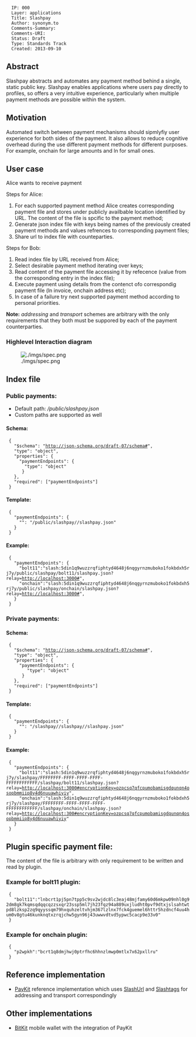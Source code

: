 <pre>
  IP: 000 
  Layer: applications
  Title: Slashpay
  Author: synonym.to
  Comments-Summary: 
  Comments-URI: 
  Status: Draft 
  Type: Standards Track
  Created: 2013-09-10
</pre>

== Abstract ==
Slashpay abstracts and automates any payment method behind a single, static public key. Slashpay enables applications where users pay directly to profiles, so offers a very intuitive experience, particularly when multiple payment methods are possible within the system.  

== Motivation ==
Automated switch between payment mechanisms should sipmlyfiy user experience for both sides of the payment. It also allows to reduce cognitive overhead during the use different payment methods for different purposes. For example, onchain for large amounts and ln for small ones.

== User case ==

Alice wants to receive payment

Steps for Alice:
# For each supported payment method Alice creates corresponding payment file and stores under publicly availbable location identified by URL. The content of the file is spcific to the payment method;
# Generate json index file with keys being names of the previously created payment methods and values refrences to corresponding payment files;
# Share url to index file with counteparties.

Steps for Bob:
# Read index file by URL received from Alice;
# Select desirable payment method iterating over keys;
# Read content of the payment file accessing it by refecence (value from the corresponding entry in the index file);
# Execute payment using details from the contenct ofo correspondig payment file (ln invoice, onchain address etc);
# In case of a failure try next supported payment method according to personal priorities.

'''Note:''' ''addressing'' and ''transport'' schemes are arbitrary with the only requirements that they both must be suppored by each of the payment counterparties.

=== Highlevel Interaction diagram ===

[[Image:./imgs/spec.png]]

== Index file ==

=== Public payments: ===
* Default path: ''/public/slashpay.json''
* Custom paths are supported as well

==== Schema: ====

  {
    "$schema": "http://json-schema.org/draft-07/schema#",
    "type": "object",
    "properties": {
      "paymentEndpoints": {
        "type": "object"
       }
    },
    "required": ["paymentEndpoints"]
  }

==== Template: ====
  {
    "paymentEndpoints": {
      "<payment method name>": "<URL>/public/slashpay/<payment method name>/slashpay.json"
    }
  }

==== Example: ====
  {
    "paymentEndpoints": {
      "bolt11":"slash:5din1q9wuzzrqfiphtyd4648j6nqgyrnzmuboko1fokbdxh5rj7y/public/slashpay/bolt11/slashpay.json?relay=http://localhost:3000#",
      "onchain":"slash:5din1q9wuzzrqfiphtyd4648j6nqgyrnzmuboko1fokbdxh5rj7y/public/slashpay/onchain/slashpay.json?relay=http://localhost:3000#",
    }
  }

=== Private payments: ===

==== Schema: ====
  {
    "$schema": "http://json-schema.org/draft-07/schema#",
    "type": "object",
    "properties": {
      "paymentEndpoints": {
         "type": "object"
       }
    },
    "required": ["paymentEndpoints"]
  }

==== Template: ====
  {
    "paymentEndpoints": {
      "<payment method name>": "<URL>/slashpay/<random id>/slashpay/<payment method name>/slashpay.json"
    }
  }

==== Example: ====
  {
    "paymentEndpoints": {
      "bolt11":"slash:5din1q9wuzzrqfiphtyd4648j6nqgyrnzmuboko1fokbdxh5rj7y/slashpay/FFFFFFFF-FFFF-FFFF-FFFF-FFFFFFFFFFFF/slashpay/bolt11/slashpay.json?relay=http://localhost:3000#encryptionKey=ozpcsq7qfcpumobamisgdqunqn4osopbmmiip8y4d6nuuawhiyiy",
      "onchain":"slash:5din1q9wuzzrqfiphtyd4648j6nqgyrnzmuboko1fokbdxh5rj7y/slashpay/FFFFFFFF-FFFF-FFFF-FFFF-FFFFFFFFFFFF/slashpay/onchain/slashpay.json?relay=http://localhost:300#encryptionKey=ozpcsq7qfcpumobamisgdqunqn4osopbmmiip8y4d6nuuawhiyiy"
    }
  }

== Plugin specific payment file: ==

The content of the file is arbitrary with only requirement to be written and read by plugin.

=== Example for '''bolt11''' plugin: ===
  {
    "bolt11":"lnbcrt1pj5pn7tpp5c9sv2wjdc8lc3eaj48mjfamy60d6mkpw09nhl0g92dm8gk7kqmsqdqqcqzzsxqr23ssp5ml7jh23fqz94a889uxjludht0pvf9dtxjslsahtwtpd8lzksp2zq9qyyssqm79hxquhzeltvhjm367lzlnx7fck4guemel6httr5hzdncf4uu4hum0v8gtu46kunknqtxzrqjchw5gyn96j43uwwvdtvd5ypwc5cacp9e33v0"
  }

=== Example for '''onchain''' plugin: ===
  {
    "p2wpkh":"bcrt1q8dmjhwj0ptrfhc6hhnzlmwp0mtlx7x62pxllru"
  }

== Reference implementation ==
* [https://github.com/slashtags/slashpay-solo PayKit] reference implementation which uses [https://github.com/slashtags/url SlashUrl] and [https://github.com/slashtags/web-relay Slashtags] for addressing and transport correspondingly

== Other implementations ==
* [https://github.com/synonymdev/bitkit BitKit] mobile wallet with the integration of PayKit

